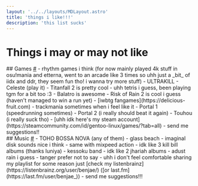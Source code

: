 ```yaml
---
layout: '../../layouts/MDLayout.astro'
title: 'things i like!!!'
description: 'this list sucks'
---
```

# Things i may or may not like <a class="fragment" href="./"></a>
<div id="games">
## Games <a class="fragment" href="#games">#</a>
- rhythm games i think (for now mainly played 4k stuff in osu!mania and etterna, went to an arcade like 3 times so uhh just a _bit_ of iidx and ddr, they seem fun tho! i wanna try more stuff)
- ULTRAKILL
- Celeste (play it)
- Titanfall 2 is pretty cool
- uhh tetris i guess, been playing tgm for a bit too :3
- Balatro is awesome
- Risk of Rain 2 is cool i guess (haven't managed to win a run yet)
- [iwbtg fangames](https://delicious-fruit.com)
- trackmania sometimes when i feel like it
- Portal 1 (speedrunning sometimes)
- Portal 2 (i really should beat it again)
- Touhou (i really suck tho)
- [uhh idk here's my steam account](https://steamcommunity.com/id/gentoo-linux/games/?tab=all)
- send me suggestions!!
</div>

<div id="music">
## Music <a class="fragment" href="#music">#</a>
- TOHO BOSSA NOVA (any of them)
- glass beach
- imaginal disk sounds nice i think
- same with mixpeed action
- idk like 3 kill bill albums (thanks luniya)
- kessoku band
- idk like 2 jhariah albums
- adust rain i guess
- tanger prefer not to say
- uhh i don't feel comfortable sharing my playlist for some reason just [check my listenbrainz](https://listenbrainz.org/user/benjae/) ([or last.fm](https://last.fm/user/benjae_))
- send me suggestions!!!
</div>
